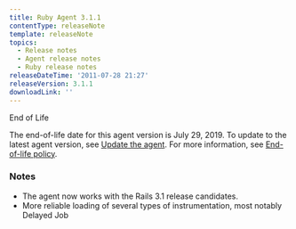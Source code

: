 ```yaml
---
title: Ruby Agent 3.1.1
contentType: releaseNote
template: releaseNote
topics:
  - Release notes
  - Agent release notes
  - Ruby release notes
releaseDateTime: '2011-07-28 21:27'
releaseVersion: 3.1.1
downloadLink: ''
---
```


End of Life

<div className="callout-important">


The end-of-life date for this agent version is July 29, 2019. To update to the latest agent version, see [Update the agent](/docs/agents/manage-apm-agents/installation/update-new-relic-agent). For more information, see [End-of-life policy](/docs/agents/manage-apm-agents/maintenance/new-relic-agent-plugin-end-life-policy).


</div>

### Notes

*   The agent now works with the Rails 3.1 release candidates.
*   More reliable loading of several types of instrumentation, most notably Delayed Job